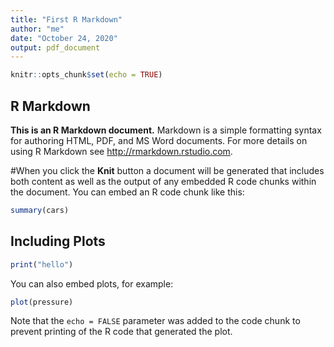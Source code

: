 ```yaml
---
title: "First R Markdown"
author: "me"
date: "October 24, 2020"
output: pdf_document
---
```


```r
knitr::opts_chunk$set(echo = TRUE)
```

## R Markdown

**This is an R Markdown document.** Markdown is a simple formatting syntax for authoring HTML, PDF, and MS Word documents. For more details on using R Markdown see <http://rmarkdown.rstudio.com>.

#When you click the **Knit** button a document will be generated that includes both content as well as the output of any embedded R code chunks within the document. You can embed an R code chunk like this:

```r
summary(cars)
```

## Including Plots
```r
print("hello")
```

You can also embed plots, for example:

```r
plot(pressure)
```

Note that the `echo = FALSE` parameter was added to the code chunk to prevent printing of the R code that generated the plot.
